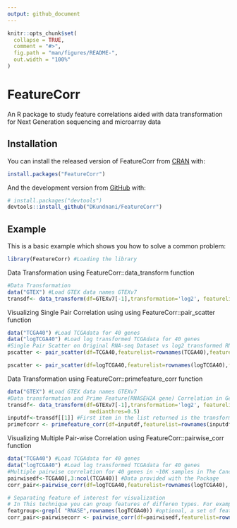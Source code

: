 ```yaml
---
output: github_document
---
```


<!-- README.md is generated from README.Rmd. Please edit that file -->

```r
knitr::opts_chunk$set(
  collapse = TRUE,
  comment = "#>",
  fig.path = "man/figures/README-",
  out.width = "100%"
)
```

# FeatureCorr

<!-- badges: start -->
<!-- badges: end -->

 An R package to study feature correlations aided with data transformation for Next Generation sequencing and microarray data

## Installation

You can install the released version of FeatureCorr from [CRAN](https://CRAN.R-project.org) with:

``` r
install.packages("FeatureCorr")
```

And the development version from [GitHub](https://github.com/) with:

``` r
# install.packages("devtools")
devtools::install_github("DKundnani/FeatureCorr")
```
## Example

This is a basic example which shows you how to solve a common problem:

```r
library(FeatureCorr) #Loading the library

```

Data Transformation using FeatureCorr::data_transform function

```r
#Data Transformation
data("GTEX") #Load GTEX data names GTEXv7
transdf<- data_transform(df=GTEXv7[-1],transformation='log2', featurelist=GTEXv7$Description, medianthres=1)
```


Visualizing Single Pair Correlation using using FeatureCorr::pair_scatter function

```r
data("TCGA40") #Load TCGAdata for 40 genes
data("logTCGA40") #Load log transformed TCGAdata for 40 genes
#Single Pair Scatter on Original RNA-seq Dataset vs log2 transformed RNA-seq Dataset
pscatter <- pair_scatter(df=TCGA40,featurelist=rownames(TCGA40),feature1="RNASEH2A",feature2="PCNA", corrmeth='pearson')

pscatter <- pair_scatter(df=logTCGA40,featurelist=rownames(logTCGA40),feature1="RNASEH2A", feature2="PCNA", corrmeth='pearson')

```

Data Transformation using FeatureCorr::primefeature_corr function

```r
data("GTEX") #Load GTEX data names GTEXv7
#Data transformation and Prime Feature(RNASEH2A gene) Correlation in Gene-Tissue EXpression Dataset
transdf<- data_transform(df=GTEXv7[-1],transformation='log2', featurelist=GTEXv7$Description,
                          medianthres=0.5)
inputdf<-transdf[[1]] #First item in the list returned is the transformed Data
primefcorr <- primefeature_corr(df=inputdf,featurelist=rownames(inputdf) ,primefeature="RNASEH2A")
```


Visualizing Multiple Pair-wise Correlation using FeatureCorr::pairwise_corr function

```r
data("TCGA40") #Load TCGAdata for 40 genes
data("logTCGA40") #Load log transformed TCGAdata for 40 genes
#Multiple pairwise correlation for 40 genes in ~10K samples in The Cancer Genome Atlas-Pan Cancer dataset
pairwisedf<-TCGA40[,3:ncol(TCGA40)] #Data provided with the Package
corr_pair<-pairwise_corr(df=logTCGA40,featurelist=rownames(logTCGA40), visorder="hclust")

# Separating feature of interest for visualization 
# In This technique you can group features of differen types. For example if I have methylation and transcription data in the same dataframe for same set of feature identfiers
featgroup<-grepl( "RNASE",rownames(logTCGA40)) #optional, a set of features to separated
corr_pair<-pairwisecorr <- pairwise_corr(df=pairwisedf,featurelist=rownames(pairwisedf),featuregroup=featgroup)
```



